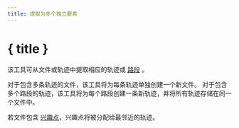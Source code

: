 ```yaml
---
title: 提取为多个独立要素
---
```


<script>
</script>

# <Ungroup size="24" class="inline-block" style="margin-bottom: 5px" /> { title }

该工具可从文件或轨迹中提取相应的轨迹或 [路段](../gpx) 。

<div class="flex flex-row justify-center">
    <Extract class="text-foreground p-3 border rounded-md shadow-lg" />
</div>

对于包含多条轨迹的文件，该工具将为每条轨迹单独创建一个新文件。
对于包含多个路段的轨迹，该工具将为每个路段创建一条新轨迹，并将所有轨迹存储在同一个文件中。

<DocsNote>

若文件包含 <a href="../gpx">兴趣点</a>，兴趣点将被分配给最邻近的轨迹。

</DocsNote>

